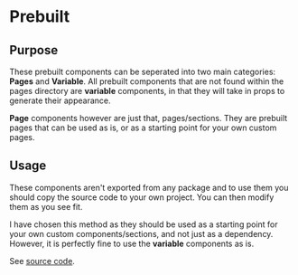 
<Meta title="Prebuilt/Introduction" />

# Prebuilt

## Purpose

These prebuilt components can be seperated into two main categories: **Pages** and **Variable**. All prebuilt components that are not found within the pages directory are **variable** components, in that they will take in props to generate their appearance.

**Page** components however are just that, pages/sections. They are prebuilt pages that can be used as is, or as a starting point for your own custom pages.

## Usage

These components aren't exported from any package and to use them you should copy the source code to your own project. You can then modify them as you see fit.

I have chosen this method as they should be used as a starting point for your own custom components/sections, and not just as a dependency. However, it is perfectly fine to use the **variable** components as is.

See [source code]("https://github.com/bendigiorgio/maison-components/tree/main/src/docs/src/prebuilt").
